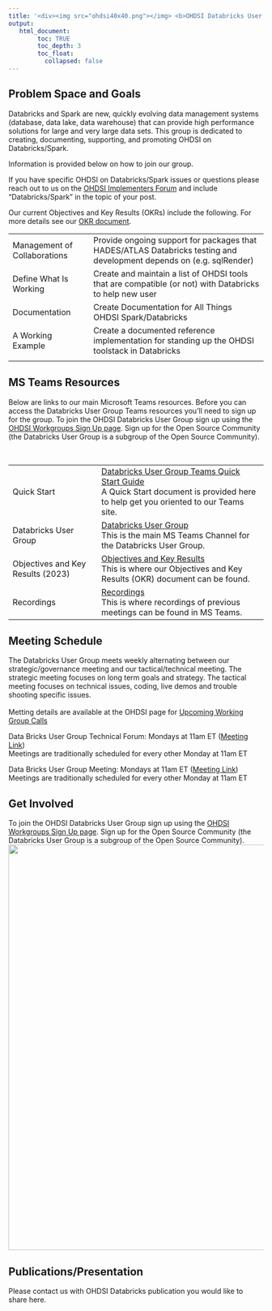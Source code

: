 ---
title: '<div><img src="ohdsi40x40.png"></img> <b>OHDSI Databricks User Group</b> </div>'
output:
   html_document:
        toc: TRUE
        toc_depth: 3
        toc_float:
          collapsed: false
---

<!--
*
* problem space and goals
*
-->

<h2>Problem Space and Goals</h2>
<p>
  Databricks and Spark are new, quickly evolving data management systems (database, data lake, data warehouse) that can provide high performance solutions for large and very large data sets. 
  This group is dedicated to creating, documenting, supporting, and promoting OHDSI on Databricks/Spark. 
</p>
<p>
  Information is provided below on how to join our group. 
</p>
<p>
  If you have specific OHDSI on Databricks/Spark issues or questions please reach out to us on the 
  <a href="https://forums.ohdsi.org/c/implementers/6">OHDSI Implementers Forum</a> and include "Databricks/Spark" in the topic of your post. 
</p>

<!--
*
* current objectives
*
-->

<p>
  Our current Objectives and Key Results (OKRs) include the following. 
  For more details see our 
  <a href="https://ohdsiorg.sharepoint.com/:f:/r/sites/Workgroup-Open-SourceCommunity/Shared%20Documents/Databricks%20Users%20Group/OKR-2023?csf=1&web=1&e=avdr2R">OKR document</a>.

  <table class="table">
    <tr>
      <td>Management of Collaborations</td>
      <td>
        Provide ongoing support for packages that HADES/ATLAS Databricks testing and development depends on (e.g. sqlRender)
      </td>
    </tr>
    <tr>
      <td>Define What Is Working</td>
      <td>
        Create and maintain a list of OHDSI tools that are compatible (or not) with Databricks to help new user
      </td>
    </tr>
    <tr>
      <td>Documentation</td>
      <td>
        Create Documentation for All Things OHDSI Spark/Databricks
      </td>
    </tr>
    <tr>
      <td>A Working Example</td>
      <td>
        Create a documented reference implementation for standing up the OHDSI toolstack in Databricks
      </td>
    </tr>
    <tr>
      <td></td>
      <td></td>
    </tr>
  </table>

</p>

<!--
*
* teams
*
-->

<h2>MS Teams Resources</h2>

Below are links to our main Microsoft Teams resources. 
Before you can access the Databricks User Group Teams resources you'll need to sign up for the group. 
To join the OHDSI Databricks User Group sign up using the 
<a href="https://forms.office.com/Pages/ResponsePage.aspx?id=lAAPoyCRq0q6TOVQkCOy1ZyG6Ud_r2tKuS0HcGnqiQZUOVJFUzBFWE1aSVlLN0ozR01MUVQ4T0RGNyQlQCN0PWcu">OHDSI Workgroups Sign Up page</a>. 
Sign up for the Open Source Community (the Databricks User Group is a subgroup of the Open Source Community). 

<br/>
<table claSS="table">
  <tr>
    <td>Quick Start</td>
    <td>
      <a href="./index-ms-teams.html">Databricks User Group Teams Quick Start Guide</a>
      <br/>
      A Quick Start document is provided here to help get you oriented to our Teams site.  
    </td>
  </tr>

  <tr>
    <td>Databricks User Group</td>
    <td>
      <a href="https://teams.microsoft.com/l/channel/19%3a54e0717f78fb428ea842ca1d5fec53dc%40thread.tacv2/Databricks%2520Users%2520Group?groupId=3c4549e9-9de8-4827-9813-e751120326ad&tenantId=a30f0094-9120-4aab-ba4c-e5509023b2d5">Databricks User Group</a>
      <br/>
      This is the main MS Teams Channel for the Databricks User Group.  
    </td>
  </tr>

  <tr>
    <td>Objectives and Key Results (2023)</td>
    <td>
      <a href="https://ohdsiorg.sharepoint.com/:f:/r/sites/Workgroup-Open-SourceCommunity/Shared%20Documents/Databricks%20Users%20Group/OKR-2023?csf=1&web=1&e=avdr2R">Objectives and Key Results</a>
      <br/>
      This is where our Objectives and Key Results (OKR) document can be found.
    </td>
  </tr>

  <tr>
    <td>Recordings</td>
    <td>
      <a href="https://ohdsiorg.sharepoint.com/:f:/r/sites/Workgroup-Open-SourceCommunity/Shared%20Documents/Databricks%20Users%20Group/Recordings?csf=1&web=1&e=n9KDfM">Recordings</a>
      <br/>
      This is where recordings of previous meetings can be found in MS Teams.
    </td>
  </tr>

</table>

<!--
*
* meeting schedules
*
-->

<h2>Meeting Schedule</h2>

<p>
  The Databricks User Group meets weekly alternating between our strategic/governance meeting 
  and our tactical/technical meeting. 
  The strategic meeting focuses on long term goals and strategy. 
  The tactical meeting focuses on technical issues, coding, live demos and trouble shooting specific issues. 
  <br/>
  <br/>
  Metting details are available at the 
  OHDSI page for <a href="https://ohdsi.org/upcoming-working-group-calls/">Upcoming Working Group Calls</a>
  
  
  Data Bricks User Group Technical Forum: Mondays at 11am ET ([Meeting Link](https://teams.microsoft.com/l/meetup-join/19%3a54e0717f78fb428ea842ca1d5fec53dc%40thread.tacv2/1678125983626?context=%7b%22Tid%22%3a%22a30f0094-9120-4aab-ba4c-e5509023b2d5%22%2c%22Oid%22%3a%22df92a21b-7fa5-4c86-9f81-9f6ec39e042c%22%7d))
  <br/>
  Meetings are traditionally scheduled for every other Monday at 11am ET  
  
  Data Bricks User Group Meeting: Mondays at 11am ET ([Meeting Link](https://teams.microsoft.com/l/meetup-join/19%3a54e0717f78fb428ea842ca1d5fec53dc%40thread.tacv2/1678125905884?context=%7b%22Tid%22%3a%22a30f0094-9120-4aab-ba4c-e5509023b2d5%22%2c%22Oid%22%3a%22df92a21b-7fa5-4c86-9f81-9f6ec39e042c%22%7d))
  <br/>
  Meetings are traditionally scheduled for every other Monday at 11am ET
  
</p>


<!--
*
* get involved
*
-->

<h2>Get Involved</h2>
To join the OHDSI Databricks User Group sign up using the 
<a href="https://forms.office.com/Pages/ResponsePage.aspx?id=lAAPoyCRq0q6TOVQkCOy1ZyG6Ud_r2tKuS0HcGnqiQZUOVJFUzBFWE1aSVlLN0ozR01MUVQ4T0RGNyQlQCN0PWcu">OHDSI Workgroups Sign Up page</a>. 
Sign up for the Open Source Community (the Databricks User Group is a subgroup of the Open Source Community). 
<br/>
<img width="800px" src="./img/index/open-source-signup.png" />

<!--
*
* publications
*
-->

<h2>Publications/Presentation</h2>
Please contact us with OHDSI Databricks publication you would like to share here.  



